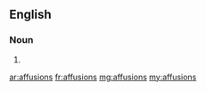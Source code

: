 ==English==

===Noun===
{{head|en}}

# {{plural of|affusion}}

[[ar:affusions]]
[[fr:affusions]]
[[mg:affusions]]
[[my:affusions]]